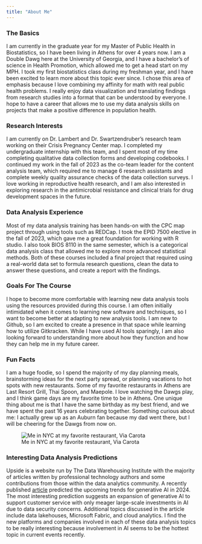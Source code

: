 ```yaml
---
title: "About Me"
---
```


### The Basics

I am currently in the graduate year for my Master of Public Health in Biostatistics, so I have been living in Athens for over 4 years now. I am a Double Dawg here at the University of Georgia, and I have a bachelor's of science in Health Promotion, which allowed me to get a head start on my MPH. I took my first biostatistics class during my freshman year, and I have been excited to learn more about this topic ever since. I chose this area of emphasis because I love combining my affinity for math with real public health problems. I really enjoy data visualization and translating findings from research studies into a format that can be understood by everyone. I hope to have a career that allows me to use my data analysis skills on projects that make a positive difference in population health.

### Research Interests

I am currently on Dr. Lambert and Dr. Swartzendruber's research team working on their Crisis Pregnancy Center map. I completed my undergraduate internship with this team, and I spent most of my time completing qualitative data collection forms and developing codebooks. I continued my work in the fall of 2023 as the co-team leader for the content analysis team, which required me to manage 6 research assistants and complete weekly quality assurance checks of the data collection surveys. I love working in reproductive health research, and I am also interested in exploring research in the antimicrobial resistance and clinical trials for drug development spaces in the future.

### Data Analysis Experience

Most of my data analysis training has been hands-on with the CPC map project through using tools such as REDCap. I took the EPID 7500 elective in the fall of 2023, which gave me a great foundation for working with R studio. I also took BIOS 8110 in the same semester, which is a categorical data analysis class that allowed me to explore more advanced statistical methods. Both of these courses included a final project that required using a real-world data set to formula research questions, clean the data to answer these questions, and create a report with the findings.

### Goals For The Course

I hope to become more comfortable with learning new data analysis tools using the resources provided during this course. I am often initially intimidated when it comes to learning new software and techniques, so I want to become better at adapting to new analysis tools. I am new to Github, so I am excited to create a presence in that space while learning how to utilize Gitkracken. While I have used AI tools sparingly, I am also looking forward to understanding more about how they function and how they can help me in my future career.

### Fun Facts

I am a huge foodie, so I spend the majority of my day planning meals, brainstorming ideas for the next party spread, or planning vacations to hot spots with new restaurants. Some of my favorite restaurants in Athens are Last Resort Grill, Thai Spoon, and Maepole. I love watching the Dawgs play, and I think game days are my favorite time to be in Athens. One unique thing about me is that I have the same birthday as my best friend, and we have spent the past 16 years celebrating together. Something curious about me: I actually grew up as an Auburn fan because my dad went there, but I will be cheering for the Dawgs from now on.

![Me in NYC at my favorite restaurant, Via Carota](aboutmepic.jpg)

### Interesting Data Analysis Predictions

Upside is a website run by The Data Warehousing Institute with the majority of articles written by professional technology authors and some contributions from those within the data analytics community. A recently published [article](https://tdwi.org/articles/2024/01/05/ta-all-shifting-sands-in-enterprise-data-and-ai-technologies-in-2024.aspx) predicted the upcoming trends for generative AI in 2024. The most interesting prediction suggests an expansion of generative AI to support customer service with only meager large-scale investments in AI due to data security concerns. Additional topics discussed in the article include data lakehouses, Microsoft Fabric, and cloud analytics. I find the new platforms and companies involved in each of these data analysis topics to be really interesting because involvement in AI seems to be the hottest topic in current events recently.
